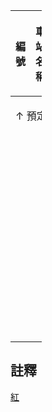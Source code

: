 {| align=center border=1 cellspacing=0 width=100% class="wikitable" style="margin-left:auto; margin-right:auto;"
!width=8% |編號
!width=12% |車站名稱
!width=23% |{{Lang|en|Station Name}}
!colspan=2 |所在地
!width=29% |交會路線
|-align=center bgcolor={{高雄捷運色彩|紅}}
|colspan = 6 | {{color|white|'''林園東港線'''<br>{{small|中、英文站名皆為暫定名稱。}}}}
|-align=center
|colspan = 7  bgcolor="#DDDDDD" | ↑ 預定接續&nbsp;{{Rint|kaohsiung|紅}} [[小港林園線|{{Gray|小港林園線}}]]直通行駛''
|-align=center
|{{color|{{高雄捷運色彩|紅}}|RD1}}
|[[鹽洲站|{{Gray|鹽洲}}]]
|{{Gray|Yanzhou}}
|rowspan=7 width=8%|[[屏東縣]]
|rowspan=2 width=8%|[[新園鄉 (臺灣)|新園鄉]]
|
|-align=center
|{{color|{{高雄捷運色彩|紅}}|RD2}}
|[[烏龍站|{{Gray|烏龍}}]]
|{{Gray|Wulong}}
|
|-align=center
|{{color|{{高雄捷運色彩|紅}}|RD3}}
|[[東港站 (捷運)|{{Gray|東港}}]]
|{{Gray|Donggang}}
|rowspan=3 width=8%|[[東港鎮 (臺灣)|東港鎮]]
|
|-align=center
|{{color|{{高雄捷運色彩|紅}}|RD4}}
|[[以栗站|{{Gray|以栗}}]]
|{{Gray|Yili}}
|
|-align=center
|{{color|{{高雄捷運色彩|紅}}|RD5}}
|[[大鵬灣站|{{Gray|大鵬灣}}]]
|{{Gray|Dapeng Bay}}
|
|-align=center
|{{color|{{高雄捷運色彩|紅}}|RD6}}
|[[鎮安車站|{{Gray|鎮安}}]]
|{{Gray|Zhen-an}}
|[[林邊鄉]]
|align=left|[[File:AB-Kreuz.svg]]&nbsp;{{臺鐵}}[[屏東線]]
|}
{{small|{{navbar|高雄捷運車站列表/紅線/林園東港線}}}}<noinclude>

==註釋==
{{notelist}}

[[Category:高雄捷運車站列表模板|紅]]

</noinclude>